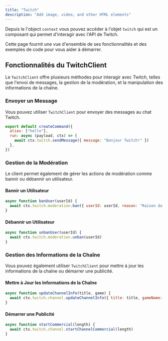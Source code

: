 ```yaml
---
title: "Twitch"
description: "Add image, video, and other HTML elements"
---
```


Depuis le l'object `context` vous pouvez accéder à l'objet `twitch` qui est un composant qui permet d'interagir avec l'API de Twitch.

Cette page fournit une vue d'ensemble de ses fonctionnalités et des exemples de code pour vous aider à démarrer.

## Fonctionnalités du TwitchClient

Le `TwitchClient` offre plusieurs méthodes pour interagir avec Twitch, telles que l'envoi de messages, la gestion de la modération, et la manipulation des informations de la chaîne.

### Envoyer un Message

Vous pouvez utiliser `TwitchClient` pour envoyer des messages au chat Twitch.

```javascript
export default createCommand({
  alias: ["hello"],
  run: async (payload, ctx) => {
    await ctx.twitch.sendMessage({ message: "Bonjour Twitch!" })
  },
})
```

### Gestion de la Modération

Le client permet également de gérer les actions de modération comme bannir ou débannir un utilisateur.

#### Bannir un Utilisateur

```javascript
async function banUser(userId) {
  await ctx.twitch.moderation.ban({ userId: userId, reason: "Raison du ban" })
}
```

#### Débannir un Utilisateur

```javascript
async function unbanUser(userId) {
  await ctx.twitch.moderation.unban(userId)
}
```

### Gestion des Informations de la Chaîne

Vous pouvez également utiliser `TwitchClient` pour mettre à jour les informations de la chaîne ou démarrer une publicité.

#### Mettre à Jour les Informations de la Chaîne

```javascript
async function updateChannelInfo(title, game) {
  await ctx.twitch.channel.updateChannelInfo({ title: title, gameName: game })
}
```

#### Démarrer une Publicité

```javascript
async function startCommercial(length) {
  await ctx.twitch.channel.startChannelCommercial(length)
}
```
